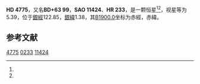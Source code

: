 {{Starbox begin
| name = HD 4775
}}
{{Starbox observe
| epoch = [[J2000.0|J2000.0]]
| constell = {{星座名待查}}<ref name=SIMBAD>{{cite web
 | url=http://simbad.u-strasbg.fr/simbad/sim-id?Ident=HR+233
 | title=Pulsating variable Star
 | publisher=Centre de Données astronomiques de Strasbourg
 | work=SIMBAD
 | accessdate=2012-07-13
 | archive-date=2021-05-14
 | archive-url=https://web.archive.org/web/20210514144130/http://simbad.u-strasbg.fr/simbad/sim-id?Ident=HR+233
 }}</ref><ref name=DATA>{{cite web
 | url=http://vizier.u-strasbg.fr/viz-bin/VizieR-5?-out.add=.&-source=5050&-corr=PK=HR&-out.max=9999&HR=233
 | title=VizieR Detailed Page
 | accessdate=2012-07-13
 | archive-date=2016-03-05
 | archive-url=https://web.archive.org/web/20160305005044/http://vizier.u-strasbg.fr/viz-bin/VizieR-5?-out.add=.&-source=5050&-corr=PK=HR&-out.max=9999&HR=233
 | dead-url=no
 }}</ref>
| 星官 = 
| ra = {{RA|0|50|43.6}}<ref name=SIMBAD /><ref name=DATA />
| dec = {{DEC|+64|14|51}}<ref name=SIMBAD /><ref name=DATA />
| appmag_v = 5.39<ref name=SIMBAD /><ref name=DATA />
}}
{{Starbox character
| class = G0III-IV+B9.5V<ref name=SIMBAD /><ref name=DATA />
| b-v = 0.49<ref name=SIMBAD /><ref name=DATA />
| u-b = 0.14<ref name=SIMBAD /><ref name=DATA />
| r-i = <ref name=SIMBAD /><ref name=DATA />
| variable = 
}}
{{Starbox astrometry
| radial_v = 0.14
| prop_mo_ra = 3
| parallax = 
| p_error = 
}}
{{Starbox catalog
| names =BD+63 99，[[SAO星表|SAO]] 11424，[[HD星表|HD]] 4775，[[HR星表|HR]] 233}}
{{Starbox reference |Simbad=HR+233}}
{{Starbox end}}

'''HD 4775'''，又名'''BD+63 99'''，'''SAO 11424'''、'''HR 233'''，是一颗恒星<ref name=SIMBAD /><ref name=DATA />，视星等为5.39，位于[[銀道座標系|銀經]]122.85，[[銀道座標系|銀緯]]1.38，其[[B1900.0|B1900.0]]坐标为赤經{{RA|0|44|39.2}}，赤緯{{DEC|+63|1.38|11}}。

== 参考文献 ==
{{reflist}}

{{star-stub}}

[[Category:HD和HDE天體|4775]]
[[Category:HR天體|0233]]
[[Category:SAO天體|11424]]
